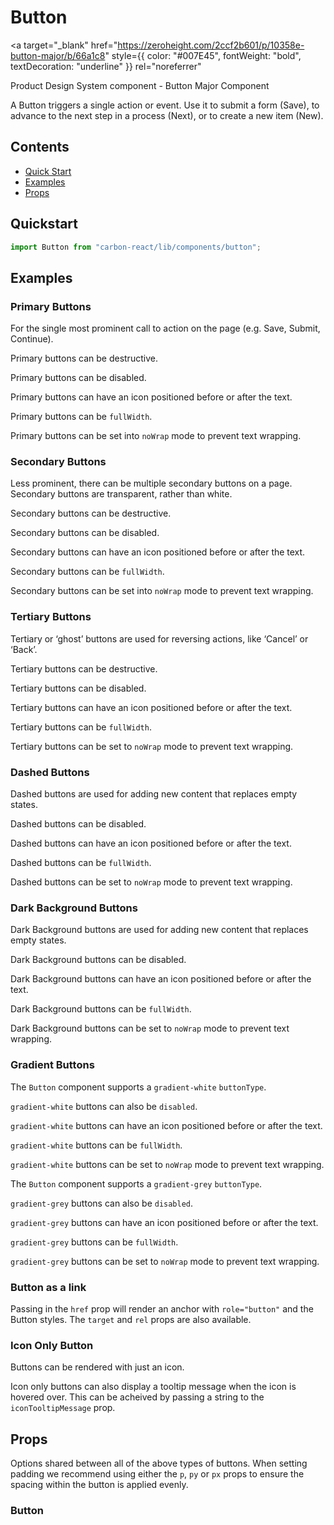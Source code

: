 

<Meta title="Button" of={ButtonStories} />

# Button

<a
  target="_blank"
  href="https://zeroheight.com/2ccf2b601/p/10358e-button-major/b/66a1c8"
  style={{ color: "#007E45", fontWeight: "bold", textDecoration: "underline" }}
  rel="noreferrer"
>
  Product Design System component - Button Major Component
</a>

A Button triggers a single action or event.
Use it to submit a form (Save), to advance to the next step in a process (Next), or to create a new item (New).

## Contents

- [Quick Start](#quick-start)
- [Examples](#examples)
- [Props](#props)

## Quickstart

```javascript
import Button from "carbon-react/lib/components/button";
```

## Examples

### Primary Buttons

For the single most prominent call to action on the page (e.g. Save, Submit, Continue).

<Canvas of={ButtonStories.PrimaryButton} />

Primary buttons can be destructive.

<Canvas of={ButtonStories.PrimaryButtonDestructive} />

Primary buttons can be disabled.

<Canvas of={ButtonStories.PrimaryButtonDisabled} />

Primary buttons can have an icon positioned before or after the text.

<Canvas of={ButtonStories.PrimaryButtonIcon} />

Primary buttons can be `fullWidth`.

<Canvas of={ButtonStories.PrimaryButtonFullWitdth} />

Primary buttons can be set into `noWrap` mode to prevent text wrapping.

<Canvas of={ButtonStories.PrimaryButtonNoWrap} />

### Secondary Buttons

Less prominent, there can be multiple secondary buttons on a page.
Secondary buttons are transparent, rather than white.

<Canvas of={ButtonStories.SecondaryButton} />

Secondary buttons can be destructive.

<Canvas of={ButtonStories.SecondaryButtonDestructive} />

Secondary buttons can be disabled.

<Canvas of={ButtonStories.SecondaryButtonDisabled} />

Secondary buttons can have an icon positioned before or after the text.

<Canvas of={ButtonStories.SecondaryButtonIcon} />

Secondary buttons can be `fullWidth`.

<Canvas of={ButtonStories.SecondaryButtonFullWidth} />

Secondary buttons can be set into `noWrap` mode to prevent text wrapping.

<Canvas of={ButtonStories.SecondaryButtonNoWrap} />

### Tertiary Buttons

Tertiary or ‘ghost’ buttons are used for reversing actions, like ‘Cancel’ or ‘Back’.

<Canvas of={ButtonStories.TertiaryButton} />

Tertiary buttons can be destructive.

<Canvas of={ButtonStories.TertiaryButtonDestructive} />

Tertiary buttons can be disabled.

<Canvas of={ButtonStories.TertiaryButtonDisabled} />

Tertiary buttons can have an icon positioned before or after the text.

<Canvas of={ButtonStories.TertiaryButtonIcon} />

Tertiary buttons can be `fullWidth`.

<Canvas of={ButtonStories.TertiaryButtonFullWidth} />

Tertiary buttons can be set to `noWrap` mode to prevent text wrapping.

<Canvas of={ButtonStories.TertiaryButtonNoWrap} />

### Dashed Buttons

Dashed buttons are used for adding new content that replaces empty states.

<Canvas of={ButtonStories.DashedButton} />

Dashed buttons can be disabled.

<Canvas of={ButtonStories.DashedButtonDisabled} />

Dashed buttons can have an icon positioned before or after the text.

<Canvas of={ButtonStories.DashedButtonIcon} />

Dashed buttons can be `fullWidth`.

<Canvas of={ButtonStories.DashedButtonFullWidth} />

Dashed buttons can be set to `noWrap` mode to prevent text wrapping.

<Canvas of={ButtonStories.DashedButtonNoWrap} />

### Dark Background Buttons

Dark Background buttons are used for adding new content that replaces empty states.

<Canvas of={ButtonStories.DarkBackgroundButton} />

Dark Background buttons can be disabled.

<Canvas of={ButtonStories.DarkBackgroundButtonDisabled} />

Dark Background buttons can have an icon positioned before or after the text.

<Canvas of={ButtonStories.DarkBackgroundButtonIcon} />

Dark Background buttons can be `fullWidth`.

<Canvas of={ButtonStories.DarkBackgroundButtonFullWidth} />

Dark Background buttons can be set to `noWrap` mode to prevent text wrapping.

<Canvas of={ButtonStories.DarkBackgroundButtonNoWrap} />

### Gradient Buttons

The `Button` component supports a `gradient-white` `buttonType`.

<Canvas of={ButtonStories.GradientWhite} />

`gradient-white` buttons can also be `disabled`.

<Canvas of={ButtonStories.GradientWhiteDisabled} />

`gradient-white` buttons can have an icon positioned before or after the text.

<Canvas of={ButtonStories.GradientWhiteIcon} />

`gradient-white` buttons can be `fullWidth`.

<Canvas of={ButtonStories.GradientWhiteFullWidth} />

`gradient-white` buttons can be set to `noWrap` mode to prevent text wrapping.

<Canvas of={ButtonStories.GradientWhiteNoWrap} />

The `Button` component supports a `gradient-grey` `buttonType`.

<Canvas of={ButtonStories.GradientGrey} />

`gradient-grey` buttons can also be `disabled`.

<Canvas of={ButtonStories.GradientGreyDisabled} />

`gradient-grey` buttons can have an icon positioned before or after the text.

<Canvas of={ButtonStories.GradientGreyIcon} />

`gradient-grey` buttons can be `fullWidth`.

<Canvas of={ButtonStories.GradientGreyFullWidth} />

`gradient-grey` buttons can be set to `noWrap` mode to prevent text wrapping.

<Canvas of={ButtonStories.GradientGreyNoWrap} />

### Button as a link

Passing in the `href` prop will render an anchor with `role="button"` and the Button styles. The `target` and `rel` props are also available.

<Canvas of={ButtonStories.ButtonAsALink} />

### Icon Only Button

Buttons can be rendered with just an icon.

<Canvas of={ButtonStories.ButtonIconOnly} />

Icon only buttons can also display a tooltip message when the icon is hovered over. This can be acheived by passing a string to the `iconTooltipMessage` prop.

<Canvas of={ButtonStories.ButtonIconTooltipMessage} />

## Props

Options shared between all of the above types of buttons. When setting padding we recommend using either the `p`, `py`
or `px` props to ensure the spacing within the button is applied evenly.

### Button

<ArgTypes of={ButtonStories} />
